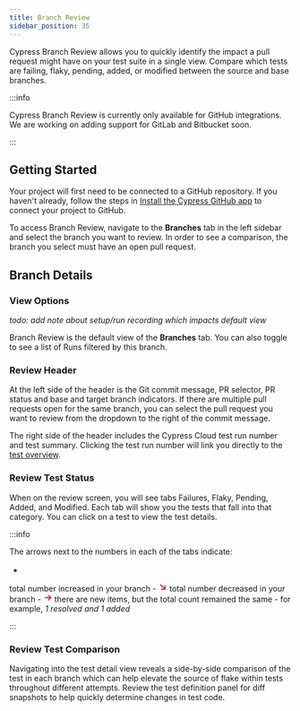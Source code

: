 ```yaml
---
title: Branch Review
sidebar_position: 35
---
```


Cypress Branch Review allows you to quickly identify the impact a pull request might have on your test suite in a single view. Compare which tests are failing, flaky, pending, added, or modified between the source and base branches.

<DocsImage
  src="/img/guides/cloud/branch-review/branch-review.jpg"
  alt="Cypress Branch Review"
/>

:::info

Cypress Branch Review is currently only available for GitHub integrations. We are working on adding support for GitLab and Bitbucket soon.

:::

## Getting Started

Your project will first need to be connected to a GitHub repository. If you haven't already, follow the steps in [Install the Cypress GitHub app](/guides/cloud/integrations/source-control/github#Install-the-Cypress-GitHub-app) to connect your project to GitHub.

To access Branch Review, navigate to the **Branches** tab in the left sidebar and select the branch you want to review. In order to see a comparison, the branch you select must have an open pull request.

<DocsImage
  src="/img/guides/cloud/branch-review/get-to-branch-review.jpg"
  alt="Get to Branch Review"
/>

## Branch Details

### View Options

_todo: add note about setup/run recording which impacts default view_

Branch Review is the default view of the **Branches** tab. You can also toggle to see a list of Runs filtered by this branch.

<DocsImage
  src="/img/guides/cloud/branch-review/branch-review-views.jpg"
  alt="Displaying different views for branches"
/>


### Review Header

At the left side of the header is the Git commit message, PR selector, PR status and base and target branch indicators. If there are multiple pull requests open for the same branch, you can select the pull request you want to review from the dropdown to the right of the commit message.

The right side of the header includes the Cypress Cloud test run number and test summary. Clicking the test run number will link you directly to the [test overview](/guides/cloud/recorded-runs#Overview-tab).

<DocsImage
  src="/img/guides/cloud/branch-review/branch-review-header.jpg"
  alt="Branch Review Header"
/>


### Review Test Status

When on the review screen, you will see tabs Failures, Flaky, Pending, Added, and Modified. Each tab will show you the tests that fall into that category. You can click on a test to view the test details.

<DocsImage
  src="/img/guides/cloud/branch-review/branch-review-details.jpg"
  alt="Branch Review Details"
  caption="Viewing new failing tests for this PR"
/>

:::info

The arrows next to the numbers in each of the tabs indicate:
- <svg width="16" height="16" viewBox="0 0 16 16" fill="none" xmlns="http://www.w3.org/2000/svg">
<path d="M12 10V4M12 4L6 4M12 4L4 12" stroke="#C62B49" stroke-width="2" stroke-linecap="round" stroke-linejoin="round"/>
</svg> total number increased in your branch
- <svg width="16" height="16" viewBox="0 0 16 16" fill="none" xmlns="http://www.w3.org/2000/svg">
<path d="M12 6V12M12 12L6 12M12 12L4 4" stroke="#C62B49" stroke-width="2" stroke-linecap="round" stroke-linejoin="round"/>
</svg> total number decreased in your branch
- <svg width="16" height="16" viewBox="0 0 16 16" fill="none" xmlns="http://www.w3.org/2000/svg">
<path d="M9 12L13 8M13 8L9 4M13 8L3 8" stroke="#C62B49" stroke-width="2" stroke-linecap="round" stroke-linejoin="round"/>
</svg> there are new items, but the total count remained the same - for example, <em>1 resolved and 1 added</em>

:::

### Review Test Comparison

Navigating into the test detail view reveals a side-by-side comparison of the test in each branch which can help elevate the source of flake within tests throughout different attempts. Review the test definition panel for diff snapshots to help quickly determine changes in test code.

<DocsImage
  src="/img/guides/cloud/branch-review/test-comparison.jpg"
  alt="Test Comparison View"
/>